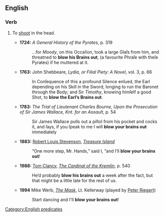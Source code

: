 ==English==

===Verb===
{{head|en|verb|head=[[blow]] someone's [[brains]] [[out]]}}

# {{context|slang}} To [[shoot]] in the head.
#* '''1724:''' ''A General History of the Pyrates'', p. 319
#*:...for ''Moody'', on this Occaſion, took a large Glaſs from him, and threatned to '''blow his Brains out''', (a favourite Phraſe with theſe Pyrates) if he muttered at it.
#* '''1763:''' John Shebbeare, ''Lydia, or Filial Piety: A Novel'', vol. 3, p. 66
#*: In Conſequence of this a profound Silence enſued, the Earl depending on his Skill in the Sword, longing to run the Baronet through the Body; and Sir ''Timothy'', knowing himſelf a good Shot, to '''blow the Earl’s Brains out'''.
#* '''1783:''' ''The Trial of Lieutenant Charles Bourne, Upon the Prosecution of Sir James Wallace, Knt. for an Assault'', p. 54
#*: Sir James Wallace pulls out a piſtol from his pocket and cocks it, and ſays, if you ſpeak to me I will '''blow your brains out''' immediately
#* '''1883:''' [[w:Robert Louis Stevenson|Robert Louis Stevenson]], ''[[w:Treasure Island|Treasure Island]]''
#*:“One more step, Mr. Hands,” said I, “and I’ll '''blow your brains out'''!
#* '''1988:''' [[w:Tom Clancy|Tom Clancy]], ''[[w:The Cardinal of the Kremlin|The Cardinal of the Kremlin]]'', p. 540
#*: He’d probably '''blow his brains out''' a week after the fact, but that might be a little late for the rest of us.
#* '''1994''' Mike Werb, ''[[w:The Mask (film)|The Mask]]'', Lt. Kellerway (played by [[w:Peter Riegert|Peter Riegert]]) 
#*: Start dancing and I'll '''blow your brains out'''!

[[Category:English predicates]]